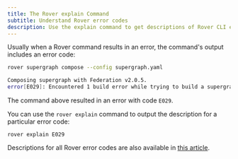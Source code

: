 ```yaml
---
title: The Rover explain Command
subtitle: Understand Rover error codes
description: Use the explain command to get descriptions of Rover CLI error codes. This command helps you troubleshoot and understand the reasons behind errors.
---
```


Usually when a Rover command results in an error, the command's output includes an error code:

```sh {4}
rover supergraph compose --config supergraph.yaml

Composing supergraph with Federation v2.0.5.
error[E029]: Encountered 1 build error while trying to build a supergraph.
```

The command above resulted in an error with code `E029`.

You can use the `rover explain` command to output the description for a particular error code:

```
rover explain E029
```

Descriptions for all Rover error codes are also available in [this article](../errors/).
